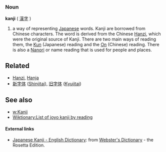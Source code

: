 === Noun ===
'''kanji''' ( <font lang="ja">[[漢字]]</font> )

# a way of representing [[Japanese]] words.  Kanji are borrowed from Chinese characters.  The word is derived from the Chinese [[Hanzi]], which were the original source of Kanji.  There are two main ways of reading them, the [[Kun]] (Japanese) reading and the [[on#Japanese|On]] (Chinese) reading.  There is also a [[Nanori]] or name reading that is used for people and places.

==Related==
*[[Hanzi]], [[Hanja]]
*[[新字体]] ([[Shinjitai]]), [[旧字体]] ([[Kyujitai]])

==See also==
* [[w:Kanji]]
* [[Wiktionary:List of joyo kanji by reading]]

==== External links====
*[http://www.websters-online-dictionary.org/definition/Japanese+Kanji-english/ Japanese Kanji - English Dictionary]: from [http://www.websters-online-dictionary.org/ Webster's Dictionary] - the Rosetta Edition.
